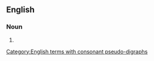 ==English==

===Noun===
{{head|en|noun plural form}}

# {{plural of|foothold|lang=en}}

[[Category:English terms with consonant pseudo-digraphs]]